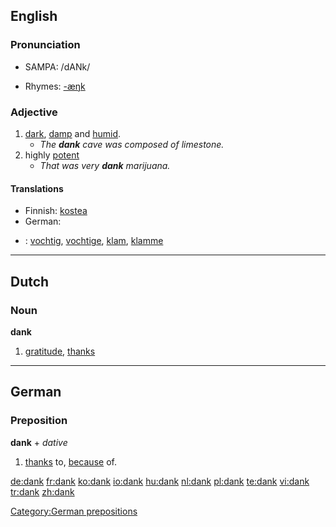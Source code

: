 {{see|Dank}}

==English==

===Pronunciation===
*{{US}} SAMPA: /dANk/
*Rhymes: [[Rhymes:English:-æŋk|-æŋk]]

===Adjective===
{{en-adj|dank|er}}

# [[dark]], [[damp]] and [[humid]].
#*''The '''dank''' cave was composed of limestone.''
# highly [[potent]]
#*''That was very '''dank''' marijuana.''

====Translations====
{{trans-top|dark, damp and humid}}
*Finnish: [[kostea]]
* German: {{t+|de|feucht}}
{{trans-mid}}
{{trans-bottom}}

{{trans-top|highly potent}}
{{trans-mid}}
{{trans-bottom}}

{{checktrans-top}}
*{{ttbc|Dutch}}: [[vochtig]], [[vochtige]], [[klam]], [[klamme]]
{{checktrans-mid}}
{{checktrans-bottom}}

----

==Dutch==
===Noun===
'''dank''' {{m}}

#[[gratitude]], [[thanks]]

----
==German==
===Preposition===
'''dank''' + ''dative''

#[[thanks]] to, [[because]] of.

[[Category:German prepositions]]

[[de:dank]]
[[fr:dank]]
[[ko:dank]]
[[io:dank]]
[[hu:dank]]
[[nl:dank]]
[[pl:dank]]
[[te:dank]]
[[vi:dank]]
[[tr:dank]]
[[zh:dank]]